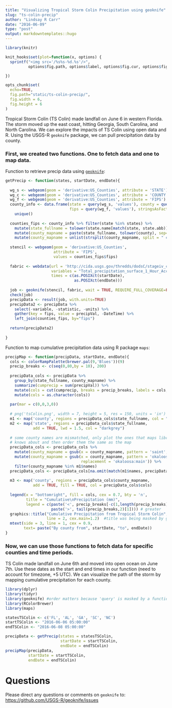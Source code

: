 ```yaml
---
title: "Visualizing Tropical Storm Colin Precipitation using geoknife"
slug: "ts-colin-precip"
author: "Lindsay R Carr"
date: "2016-06-09"
type: "post"
output: markdowntemplates::hugo
---
```


```r
library(knitr)

knit_hooks$set(plot=function(x, options) {
  sprintf("<img src='/%s%s-%d.%s'/>", 
          options$fig.path, options$label, options$fig.cur, options$fig.ext)

})

opts_chunk$set(
  echo=TRUE,
  fig.path="static/ts-colin-precip/",
  fig.width = 6,
  fig.height = 6
)
```

Tropical Storm Colin (TS Colin) made landfall on June 6 in western Florida. The storm moved up the east coast, hitting Georgia, South Carolina, and North Carolina. We can explore the impacts of TS Colin using open data and R. Using the USGS-R `geoknife` package, we can pull precipitation data by county. 

### First, we created two functions. One to fetch data and one to map data.

Function to retrieve precip data using [`geoknife`](github.com/USGS-R/geoknife):

```r
getPrecip <- function(states, startDate, endDate){
  
  wg_s <- webgeom(geom = 'derivative:US_Counties', attribute = 'STATE')
  wg_c <- webgeom(geom = 'derivative:US_Counties', attribute = 'COUNTY')
  wg_f <- webgeom(geom = 'derivative:US_Counties', attribute = 'FIPS')
  county_info <- data.frame(state = query(wg_s, 'values'), county = query(wg_c, 'values'), 
                            fips = query(wg_f, 'values'), stringsAsFactors = FALSE) %>% 
    unique() 
  
  counties_fips <- county_info %>% filter(state %in% states) %>%
    mutate(state_fullname = tolower(state.name[match(state, state.abb)])) %>%
    mutate(county_mapname = paste(state_fullname, tolower(county), sep=",")) %>%
    mutate(county_mapname = unlist(strsplit(county_mapname, split = " county")))
  
  stencil <- webgeom(geom = 'derivative:US_Counties',
                     attribute = 'FIPS',
                     values = counties_fips$fips)
  
  fabric <- webdata(url = 'http://cida.usgs.gov/thredds/dodsC/stageiv_combined', 
                    variables = "Total_precipitation_surface_1_Hour_Accumulation", 
                    times = c(as.POSIXct(startDate), 
                              as.POSIXct(endDate)))
  
  job <- geoknife(stencil, fabric, wait = TRUE, REQUIRE_FULL_COVERAGE=FALSE)
  check(job)
  precipData <- result(job, with.units=TRUE)
  precipData2 <- precipData %>% 
    select(-variable, -statistic, -units) %>% 
    gather(key = fips, value = precipVal, -DateTime) %>% 
    left_join(counties_fips, by="fips")
  
  return(precipData2)
  
}
```

Function to map cumulative precipitation data using R package `maps`:

```r
precipMap <- function(precipData, startDate, endDate){
  cols <- colorRampPalette(brewer.pal(9,'Blues'))(9)
  precip_breaks <- c(seq(0,80,by = 10), 200)
  
  precipData_cols <- precipData %>% 
    group_by(state_fullname, county_mapname) %>% 
    summarize(cumprecip = sum(precipVal)) %>% 
    mutate(cols = cut(cumprecip, breaks = precip_breaks, labels = cols, right=FALSE)) %>% 
    mutate(cols = as.character(cols))
  
  par(mar = c(0,0,3,0))
  
  # png('tsColin.png', width = 7, height = 5, res = 150, units = 'in')
  m1 <- map('county', regions = precipData_cols$state_fullname, col = "lightgrey")
  m2 <- map('state', regions = precipData_cols$state_fullname, 
            add = TRUE, lwd = 1.5, col = "darkgrey")
  
  # some county names are mismatched, only plot the ones that maps library 
  # knows about and then order them the same as the map
  precipData_cols <- precipData_cols %>%
    mutate(county_mapname = gsub(x = county_mapname, pattern = 'saint', replacement = 'st')) %>%
    mutate(county_mapname = gsub(x = county_mapname, pattern = 'okaloosa',
                                 replacement = 'okaloosa:main')) %>%
    filter(county_mapname %in% m1$names)
  precipData_cols <- precipData_cols[na.omit(match(m1$names, precipData_cols$county_mapname)),]
  
  m3 <- map('county', regions = precipData_cols$county_mapname, 
            add = TRUE, fill = TRUE, col = precipData_cols$cols)
  
  legend(x = "bottomright", fill = cols, cex = 0.7, bty = 'n', 
         title = "Cumulative\nPrecipitation (mm)",
         legend = c(paste('<', precip_breaks[-c(1,length(precip_breaks))]), 
                    paste('>', tail(precip_breaks,2)[1]))) # greater
  graphics::title("Cumulative Precipitation from Tropical Storm Colin",
                  line = 2, cex.main=1.2)  #title was being masked by geoknife
  mtext(side = 3, line = 1, cex = 0.9, 
        text= paste("By county from", startDate, "to", endDate))
}
```

### Now, we can use those functions to fetch data for specific counties and time periods.

TS Colin made landfall on June 6th and moved into open ocean on June 7th. Use these dates as the start and end times in our function (need to account for timezone, +5 UTC). We can visualize the path of the storm by mapping cumulative precipitation for each county. 

```r
library(dplyr)
library(tidyr)
library(geoknife) #order matters because 'query' is masked by a function in dplyr
library(RColorBrewer)
library(maps)

statesTSColin <- c('FL', 'AL', 'GA', 'SC', 'NC')
startTSColin <- "2016-06-06 05:00:00"
endTSColin <- "2016-06-08 05:00:00"

precipData <- getPrecip(states = statesTSColin, 
                        startDate = startTSColin, 
                        endDate = endTSColin)
precipMap(precipData, 
          startDate = startTSColin, 
          endDate = endTSColin)
```

# Questions

Please direct any questions or comments on `geoknife` to:
[https://github.com/USGS-R/geoknife/issues](https://github.com/USGS-R/geoknife/issues)

